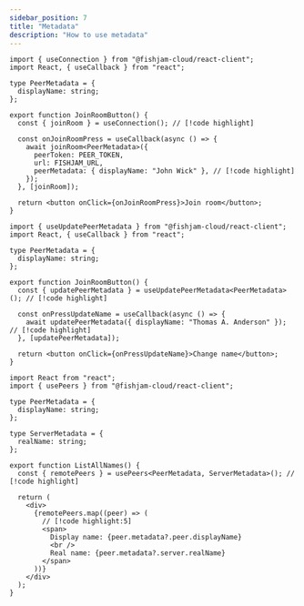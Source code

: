 ```yaml
---
sidebar_position: 7
title: "Metadata"
description: "How to use metadata"
---
```



<MetadataHeader />

<JoiningRoom>

```tsx
import { useConnection } from "@fishjam-cloud/react-client";
import React, { useCallback } from "react";

type PeerMetadata = {
  displayName: string;
};

export function JoinRoomButton() {
  const { joinRoom } = useConnection(); // [!code highlight]

  const onJoinRoomPress = useCallback(async () => {
    await joinRoom<PeerMetadata>({
      peerToken: PEER_TOKEN,
      url: FISHJAM_URL,
      peerMetadata: { displayName: "John Wick" }, // [!code highlight]
    });
  }, [joinRoom]);

  return <button onClick={onJoinRoomPress}>Join room</button>;
}
```

</JoiningRoom>

<UpdatingMetadata>

```tsx
import { useUpdatePeerMetadata } from "@fishjam-cloud/react-client";
import React, { useCallback } from "react";

type PeerMetadata = {
  displayName: string;
};

export function JoinRoomButton() {
  const { updatePeerMetadata } = useUpdatePeerMetadata<PeerMetadata>(); // [!code highlight]

  const onPressUpdateName = useCallback(async () => {
    await updatePeerMetadata({ displayName: "Thomas A. Anderson" }); // [!code highlight]
  }, [updatePeerMetadata]);

  return <button onClick={onPressUpdateName}>Change name</button>;
}
```

</UpdatingMetadata>

<ReadingMetadata>

```tsx
import React from "react";
import { usePeers } from "@fishjam-cloud/react-client";

type PeerMetadata = {
  displayName: string;
};

type ServerMetadata = {
  realName: string;
};

export function ListAllNames() {
  const { remotePeers } = usePeers<PeerMetadata, ServerMetadata>(); // [!code highlight]

  return (
    <div>
      {remotePeers.map((peer) => (
        // [!code highlight:5]
        <span>
          Display name: {peer.metadata?.peer.displayName}
          <br />
          Real name: {peer.metadata?.server.realName}
        </span>
      ))}
    </div>
  );
}
```

</ReadingMetadata>
